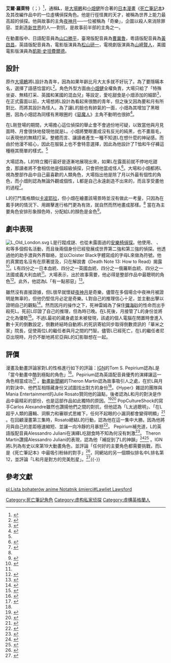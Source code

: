 {{noteTA
|G1=DN
}}
{{Infobox animanga character
| colour      = silver
| colour text = white
| series       = 
| name        = L·Lawliet<br/>艾爾·羅萊特
| image       = 死亡筆記本L.png
| caption     = 
| first        = 第1話「無聊」
| japanese    = {{lang|ja|エル}}<br/>（{{lang|ja|エル・ローライト}}）
| voiced by   = {{flagicon|JPN}} [[山口勝平|山口勝平]]<br/>{{flagicon|HK}} [[黃啟昌|黃啟昌]]／[[郭立文|郭立文]]（影碟版）<br/>{{flagicon|Taiwan}} [[曹冀魯|曹冀魯]]／[[李世揚|李世揚]]（特別篇2）<br/>{{flagicon|USA}} {{le|亞歷山卓·朱利安尼|Alessandro Juliani}}<br/>{{flagicon|BRA}} {{link-pt|塞尔吉奥·坎特|Sérgio Cantú}}<br/>{{flagicon|MEX}} {{link-es|雨果·努涅斯|Hugo Núñez (doblador)}}
| nickname     = 
| alias        = L<br />龍崎琉也（在日本的假名）<br />流河旱樹（奇樂事件用的假名）<br />德諾芙<br />鈴木<br />Erald Coil <br />L-Prime
| age          = 得年25
| gender       = 男
| species      = 
| nationality  = {{GBR}}
| birthdate    = 1979年10月31日
| zodiac       = 天蠍座
| born         = 1979年10月31日（動畫版為1982年）
| death        = 2004年11月5日（動畫版為2007年）
| bloodtype    = 不明
| height       = {{height|m=1.79}}（推測）
| weight       = {{weight|kg=50}}（推測）
| occupation   = [[偵探|偵探]]
}}
{{Infobox character
| colour      = silver
| colour text = white
| series      = 
| name        = L·Lawliet<br/>艾爾·羅萊特
| caption     = 真人版
| portrayer   = {{flagicon|JPN}} [[松山研一|松山研一]]（電影）<br />{{flagicon|JPN}} [[山崎賢人|山崎賢人]]（電視劇）<br />{{flagicon|JPN}} [[小池徹平|小池徹平]]／[[金俊秀|金俊秀]]（舞台劇）<br />{{flagicon|USA}} [[凱斯·史坦費爾德|凱斯·史坦費爾德]]（美國版電影）
| voice       = {{flagicon|HK}} [[郭俊廷|郭俊廷]]（電影）<br/>{{flagicon|Taiwan}} [[李世揚|李世揚]]（衛視版·前後篇電影、緯來版·全系列電影）<br/>{{flagicon|Taiwan}} [[吳東原|吳東原]]〈衛視版·L外傳電影〉
}}
'''艾爾·羅萊特'''（{{lang-ja|エル・ローライト}}；{{lang-en|L Lawliet}}）<ref>{{cite book | author= [[大場鶇|大場鶇]]、[[小畑健|小畑健]] | title = Death Note 13: How to Read | year = 2008 | page = 10 | publisher = 東立出版社 | isbn = 986-11-8552-6}}</ref>，通稱'''L'''，是[[大場鶇|大場鶇]]和[[小畑健|小畑健]]所合著的[[日本漫畫|日本漫畫]]《[[死亡筆記本|死亡筆記本]]》及其改編作品中的一位虛構偵探角色。他是行徑怪異的天才，被稱為世界上能力最高超的偵探。他與故事的主角[[夜神月|夜神月]]──一位被稱為「奇樂」，企圖以殺人來消除罪惡、並創造[[烏托邦|新世界]]的人──對抗，是故事前半部的主角之一。

在動畫版中、日語配音員為[[山口勝平|山口勝平]]，臺灣版配音員為[[曹冀魯|曹冀魯]]，粵語版配音員為[[黃啟昌|黃啟昌]]，英語版配音員為{{link-en|亞歷山卓‧朱利安尼|Alessandro Juliani}}，電影版演員為[[松山研一|松山研一]]，電視劇版演員為[[山崎賢人|山崎賢人]]，美國電影版演員為[[凱斯·史坦費爾德|凱斯·史坦費爾德]]。

==設計==
原作[[大場鶇|大場鶇]]將L設計為青年，因為如果年齡比月大太多就不好玩了。為了要隱瞞本名，選擇了語感恰當的L<ref name="HowtoRead59">{{cite book | author= 大場鶇、小畑健 | title = Death Note 13: How to Read | year = 2008 | page = 61 | publisher = 東立出版社 | isbn = 986-11-8552-6}}</ref>。角色外型方面由[[小畑健|小畑健]]全權負責，大場只給了「特殊坐姿、無精打采、英國和某國的混血兒」等設定，愛吃甜食是小畑添加的細節<ref name="HowtoRead62">{{cite book |  author=大場鶇、小畑健 | title = Death Note 13: How to Read | year = 2008 | page = 62 | publisher = 東立出版社 | isbn = 986-11-8552-6}}</ref>，在正式露面以前，大場想將L設計為看起來很酷的青年，但之後又因為要和月有所對比、而將其設計為怪人。為了讓L的臉也有帥氣的一面，小畑為其增加了黑眼圈，因為小畑認為同樣有黑眼圈的《[[惡魔人|惡魔人]]》主角不動明也很帥<ref name="HowtoRead118">{{cite book | author=大場鶇、小畑健 | title = Death Note 13: How to Read | year = 2008 | page = 127 | publisher = 東立出版社 | isbn = 986-11-8552-6}}</ref>。

在L剛登場的期間，大場擔心這位偵探的舉止會不會過份地可疑，以致當他與月見面時、月會很快地發現他就是L。小畑將雙眼畫成沒有反光的純黑，也不畫眉毛，以表現他的無精打采。整體而言、讓讀者產生一種不知道L在想什麼的神祕感。而由於他漫不經心，因此在服裝上也不會特意選擇，因此為他設計了T恤和牛仔褲這種極其簡單的樣式。<ref name="HowtoRead118" />

大場認為，L的特立獨行最好是逐漸地展現出來，如果L在露面前就不停地吃甜食，那讀者將不會相信他是個超級偵探，只會把他當成怪人<ref name="HowtoRead119">{{cite book | author=大場鶇、小畑健 | title = Death Note 13: How to Read | year = 2008 | page = 119 | publisher = 東立出版社 | isbn = 986-11-8552-6}}</ref>。大場和小畑都將L視為整部作品中自己最喜歡的人類角色，大場指出他是除了月以外最有個性的角色，而小畑則認為無論外觀或個性，L都是自己永遠創造不出來的，而且享受畫他的過程<ref name="HowtoRead190">{{cite book | author=大場鶇、小畑健 | title = Death Note 13: How to Read | year = 2008 | page = 190 | publisher = 東立出版社 | isbn = 986-11-8552-6}}</ref>。

L的打鬥風格類似[[卡波耶拉|卡波耶拉]]，但小畑在繪畫該場景時並沒有做此一考量，只因為在戴手銬的情況下、用踢擊進行格鬥更為有效，就自然而然地畫成那樣。<ref name="HowtoRead118" /> 當在為主要角色安排形象顏色時，分配給L的顏色是金色<ref name="HowtoRead117">{{cite book | author=大場鶇、小畑健 | title = Death Note 13: How to Read | year = 2008 | page = 117 | publisher = 東立出版社 | isbn = 986-11-8552-6}}</ref>。

==劇中表現==
[[File:L_Old_London.svg|thumb]]
L是行蹤成謎、也從未露面過的[[安樂椅偵探|安樂椅偵探]]。他使用{{nihongo|流河旱樹|流河 旱樹|Ryūga Hideki}}、 {{nihongo|龍崎|竜崎|Ryūzaki}}、 {{nihongo|艾勒魯‧柯伊|エラルド＝コイル|Erarudo Koiru}}和{{nihongo|道努|ドヌーヴ|Donūvu}}等多個假名活動，而且後兩個身份已經發展成世界第二強和第三強的偵探。他透過他的助手渡與外界聯絡，並以Cloister Black字體寫成的字母L來做為符號。他的真實姓名沒有在原著提及，只在解說書《Death Note 13: How to Read》揭露<ref name="HowtoRead70">{{cite book | author=大場鶇、小畑健 | title = Death Note 13: How to Read | year = 2008 | page = 10 | publisher = 東立出版社 | isbn = 986-11-8552-6}}</ref>。L有四分之一日本血統、四分之一英國血統、四分之一俄羅斯血統、四分之一法國或義大利血統<ref name="HowtoRead59" />。大場表示，出於故事需要，他必得是整部作品中最聰明的角色<ref name="HowtoRead191">{{cite book | author=大場鶇、小畑健 | title = Death Note 13: How to Read | year = 2008 | page = 191 | publisher = 東立出版社 | isbn = 986-11-8552-6}}</ref>。此外，他認為L「有一點邪惡」<ref name="HowtoRead169">{{cite book | author=大場鶇、小畑健 | title = Death Note 13: How to Read | year = 2008 | page = 697 | publisher = 東立出版社 | isbn = 986-11-8552-6}}</ref>。

雖然沒有直接證據，但L很早就懷疑[[夜神月|夜神月]]是奇樂，儘管在多個場合中夜神月被證明是無辜的，但他仍堅信月必定是奇樂。L對自己的推理信心十足，並主動出擊以證明自己的觀點<ref>{{cite book | author=大場鶇、小畑健 | title = Death Note 13: How to Read | year = 2008 | page = 70 | publisher = 東立出版社 | isbn = 986-11-8552-6}}</ref>。然而因月的操作之下，死神雷姆為了保住[[彌海砂|彌海砂]]的性命而出手殺死L。死前L印證了自己的推理，但為時已晚。在L死後，月接管了L的身份並將之化為優勢<ref name="chapter58">{{cite book | author=大場鶇、小畑健 | title = 死亡筆記本,第7集 | year = 2006 | chapter = 第58話 | publisher = 東立出版社 | isbn = 986-11-6369-7}}</ref>。不過L最初的藏身處並未被發現，該處的個人電腦在閒置時會進入數十天的倒數設定，倒數終結時自動將L的死訊寄給同步取得倒數資訊的「華米之家」院長，促使兩位L的繼任者與月之間的鬥智。儘管L已經死亡，在L的繼任者尼亞出現時，月仍不斷地將尼亞與L的幻影聯想在一起。

==評價==
漫畫及動畫評論家對L的性格進行如下的評論：[[IGN|IGN]]的Tom S. Pepirium認為L是「當今動畫中酷到極點的角色」<ref>{{cite web|url=http://tv.ign.com/articles/857/857004p1.html|title=Death Note: "Matsuda" Review|publisher=IGN|author=Pepirium, Tom S.|accessdate=2009-11-20|archive-date=2012-06-04|archive-url=https://www.webcitation.org/68AQXVuEj?url=http://tv.ign.com/articles/857/857004p1.html}}</ref>。Pepirium認為英語配音員優秀的演繹讓這一角色相當成功<ref>{{cite web|url=http://tv.ign.com/articles/837/837690p1.html|title=Death Note: "Unraveling" Review|publisher=IGN|author=Pepirium, Tom S.|accessdate=2009-11-20|archive-date=2012-06-04|archive-url=https://www.webcitation.org/68AQYR6zE?url=http://tv.ign.com/articles/837/837690p1.html}}</ref> 。[[動畫新聞網|動畫新聞網]]的Theron Martin認為故事吸引人之處，在於L與月的對決中、他們互相隱藏身份又試圖找出對方的身份<ref name="dvd1" />。《Hyper》雜誌的團隊與Mania Entertainment的Julie Rosato贊同他的論點，後者認為L和月的對決是作品中最精彩的部份，也是這部作品如此獨特的原因。<ref>{{cite journal|date=March 2008|title=Death Note: Volume 1|journal=[[Hyper_(magazine)|Hyper]]|publisher=[[Next_Media|Next Media]]|issue=173|page=79|issn=1320-7458}}</ref><ref>{{cite web|url=http://www.mania.com/death-note-vol-07_article_82762.html |title=Death Note Vol. #07 |date=2006-09-05 |publisher=Mania Entertainment |author=Rosato, Julie |accessdate=2009-11-23 |deadurl=yes |archiveurl=http://www.webcitation.org/6QpQqTK2w?url=http://www.mania.com/death-note-vol-07_article_82762.html |archivedate=2014-07-05 }}</ref>
PopCultureShock的寫手Carlos Alexandre雖然也讚揚他們之間的對抗，但他認為「L太過聰明」、「在L超乎人類的邏輯、洞察力和審辯式思維下，任何不起眼的小漏洞都會變得明顯」<ref>{{cite web|url=http://www.popcultureshock.com/anime-review-death-note-vol-3/43385/ |title=Anime Review: Death Note, Vol. 3 |date=2008-03-10 |publisher=PopCultureShock |author=Alexandre, Carlos |accessdate=2009-11-23 |deadurl=yes |archiveurl=https://web.archive.org/web/20080808140654/http://www.popcultureshock.com/anime-review-death-note-vol-3/43385/ |archivedate=2008-08-08 }}</ref> 。在回顧漫畫第三集時，Rosato總結L的行動，認為他在這一集中大勝。因為他將月與自己的差距極速縮短、並讓一向冷靜的月暴怒<ref>{{cite web|url=http://www.mania.com/death-note-vol-03_article_82405.html |title=Death Note Vol. #03 |date=2006-01-11 |publisher=Mania Entertainment |author=Rosato, Julie |accessdate=2009-11-23 |deadurl=yes |archiveurl=https://web.archive.org/web/20131029193235/http://www.mania.com/death-note-vol-03_article_82405.html |archivedate=2013-10-29 }}</ref>。 Pepirium補充道，L的英語版配音員Alessandro Juliani在演繹L吃甜食時不知為何沒有刺激<ref>{{cite web|url=http://tv.ign.com/articles/855/855426p1.html|title=Death Note: "Ally" Review|publisher=IGN|author=Pepirium, Tom S.|accessdate=2009-11-20|archive-date=2010-01-04|archive-url=https://web.archive.org/web/20100104213611/http://tv.ign.com/articles/855/855426p1.html}}</ref>。
Theron Martin讚揚Alessandro Juliani的表現，認為他「補捉到了L的神韻」<ref name="dvd1">{{cite web|url=http://www.animenewsnetwork.com/review/death-note/dvd-1|title=Death Note DVD 1|date=2007-12-27|publisher=[[Anime_News_Network|Anime News Network]]|author=Martin, Theron|accessdate=2009-11-23|archive-date=2021-01-25|archive-url=https://web.archive.org/web/20210125034858/https://www.animenewsnetwork.com/review/death-note/dvd-1}}</ref><ref>{{cite web|url=http://www.animenewsnetwork.com/review/death-note/dvd-box-set-2|title=Death Note DVD - Box Set 2|date=2009-06-10|publisher=[[Anime_News_Network|Anime News Network]]|author=Martin, Theron|accessdate=2009-11-23|archive-date=2020-09-25|archive-url=https://web.archive.org/web/20200925171606/https://www.animenewsnetwork.com/review/death-note/dvd-box-set-2}}</ref> 。IGN將L列為有史以來第19大動畫角色，並評論「任何好的主要角色都需要挑戰，而L是《死亡筆記本》中最吸引粉絲的對手」<ref>{{cite web | url=http://www.ign.com/articles/2014/02/04/top-25-greatest-anime-characters?page=2 | title=Top 25 Greatest Anime Characters | author=Isler, Ramsey | date=February 4, 2014 | publisher=[[IGN|IGN]] | accessdate=March 13, 2014 | archive-date=2014-03-19 | archive-url=https://web.archive.org/web/20140319035236/http://www.ign.com/articles/2014/02/04/top-25-greatest-anime-characters?page=2 }}</ref>，同網站的另一個類似排名中L排名第12，並評論「L和月是對方的完美剋星」。<ref>{{cite web | url=http://www.ign.com/articles/2009/10/21/top-25-anime-characters-of-all-time?page=3 | title=TOP 25 ANIME CHARACTERS OF ALL TIME | author= | date=2009 | publisher=[[IGN|IGN]] | accessdate=2018-07-30 | archive-date=2016-05-30 | archive-url=https://web.archive.org/web/20160530070840/http://www.ign.com/articles/2009/10/21/top-25-anime-characters-of-all-time?page=3 }}</ref>{{-}}

==參考文獻==
{{reflist|2}}

{{死亡筆記}}

[[Category:死亡筆記角色|Category:死亡筆記角色]]
[[Category:虚构私家侦探|Category:虚构私家侦探]]
[[Category:虛構英格蘭人|Category:虛構英格蘭人]]

[[pl:Lista_bohaterów_anime_Notatnik_śmierci#Lawliet_Lawsford|pl:Lista bohaterów anime Notatnik śmierci#Lawliet Lawsford]]